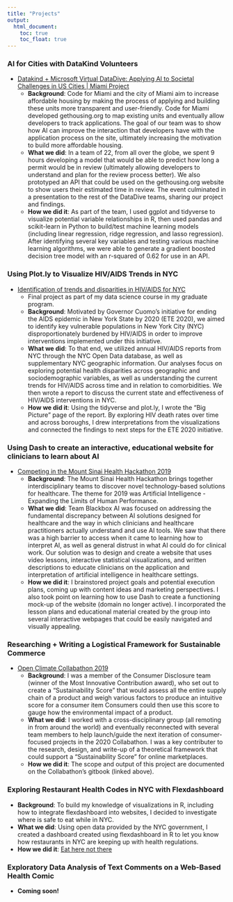```yaml
---
title: "Projects"
output:
  html_document:
    toc: true
    toc_float: true
---
```


### AI for Cities with DataKind Volunteers

  * [Datakind + Microsoft Virtual DataDive: Applying AI to Societal Challenges in US Cities | Miami Project](https://www.datakind.org/blog/applying-ai-to-societal-challenges-in-cities-communities-highlights-from-datakinds-virtual-datadive)
    * <b>Background</b>: Code for Miami and the city of Miami aim to increase affordable housing by making the process of applying and building these units more transparent and user-friendly. Code for Miami developed gethousing.org to map existing units and eventually allow developers to track applications. The goal of our team was to show how AI can improve the interaction that developers have with the application process on the site, ultimately increasing the motivation to build more affordable housing.
    * <b>What we did</b>: In a team of 22, from all over the globe, we spent 9 hours developing a model that would be able to predict how long a permit would be in review (ultimately allowing developers to understand and plan for the review process better). We also prototyped an API that could be used on the gethousing.org website to show users their estimated time in review. The event culminated in a presentation to the rest of the DataDive teams, sharing our project and findings.
    *	<b>How we did it</b>: As part of the team, I used ggplot and tidyverse to visualize potential variable relationships in R, then used pandas and scikit-learn in Python to build/test machine learning models (including linear regression, ridge regression, and lasso regression). After identifying several key variables and testing various machine learning algorithms, we were able to generate a gradient boosted decision tree model with an r-squared of 0.62 for use in an API.
  
    
### Using Plot.ly to Visualize HIV/AIDS Trends in NYC

  * [Identification of trends and disparities in HIV/AIDS for NYC](Final_Report.html) 
    * Final project as part of my data science course in my graduate program.
    * <b>Background</b>: Motivated by Governor Cuomo’s initiative for ending the AIDS epidemic in New York State by 2020 (ETE 2020), we aimed to identify key vulnerable populations in New York City (NYC) disproportionately burdened by HIV/AIDS in order to improve interventions implemented under this initiative.
    * <b>What we did</b>: To that end, we utilized annual HIV/AIDS reports from NYC through the NYC Open Data database, as well as supplementary NYC geographic information. Our analyses focus on exploring potential health disparities across geographic and sociodemographic variables, as well as understanding the current trends for HIV/AIDS across time and in relation to comorbidities. We then wrote a report to discuss the current state and effectiveness of HIV/AIDS interventions in NYC.
    * <b>How we did it</b>: Using the tidyverse and plot.ly, I wrote the "Big Picture" page of the report. By exploring HIV death rates over time and across boroughs, I drew interpretations from the visualizations and connected the findings to next steps for the ETE 2020 initiative.
    
### Using Dash to create an interactive, educational website for clinicians to learn about AI 
  * [Competing in the Mount Sinai Health Hackathon 2019](https://health.mountsinai.org/health-hackathon/)
    *	<b>Background</b>: The Mount Sinai Health Hackathon brings together interdisciplinary teams to discover novel technology-based solutions for healthcare. The theme for 2019 was Artificial Intelligence - Expanding the Limits of Human Performance. 
    * <b>What we did</b>: Team Blackbox AI was focused on addressing the fundamental discrepancy between AI solutions designed for healthcare and the way in which clinicians and healthcare practitioners actually understand and use AI tools. We saw that there was a high barrier to access when it came to learning how to interpret AI, as well as general distrust in what AI could do for clinical work. Our solution was to design and create a website that uses video lessons, interactive statistical visualizations, and written descriptions to educate clinicians on the application and interpretation of artificial intelligence in healthcare settings.
    *	<b>How we did it</b>: I brainstored project goals and potential execution plans, coming up with content ideas and marketing perspectives. I also took point on learning how to use Dash to create a functioning mock-up of the website (domain no longer active). I incorporated the lesson plans and educational material created by the group into several interactive webpages that could be easily navigated and visually appealing.
  
### Researching + Writing a Logistical Framework for Sustainable Commerce

  * [Open Climate Collabathon 2019](https://collabathon-docs.openclimate.earth/hacks/team-contributions/consumer-disclosure-and-sustainable-supply-chains)
    * <b>Background</b>: I was a member of the Consumer Disclosure team (winner of the Most Innovative Contribution award), who set out to create a "Sustainability Score" that would assess all the entire supply chain of a product and weigh various factors to produce an intuitive score for a consumer item Consumers could then use this score to gauge how the environmental impact of a product.
    * <b>What we did</b>: I worked with a cross-disciplinary group (all remoting in from around the world) and eventually reconnected with several team members to help launch/guide the next iteration of consumer-focused projects in the 2020 Collabathon. I was a key contributer to the research, design, and write-up of a theoretical framework that could support a "Sustainability Score" for online marketplaces.
    * <b>How we did it</b>: The scope and output of this project are documented on the Collabathon's gitbook (linked above).

### Exploring Restaurant Health Codes in NYC with Flexdashboard
    
  * <b>Background</b>: To build my knowledge of visualizations in R, including how to integrate flexdashboard into websites, I decided to investigate where is safe to eat while in NYC.
  * <b>What we did</b>: Using open data provided by the NYC government, I created a dashboard created using flexdashboard in R to let you know how restaurants in NYC are keeping up with health regulations.
  * <b>How we did it</b>: [Eat here not there](dashboard_template.html) 
  
### Exploratory Data Analysis of Text Comments on a Web-Based Health Comic
 * <b> Coming soon! </b>
    
  